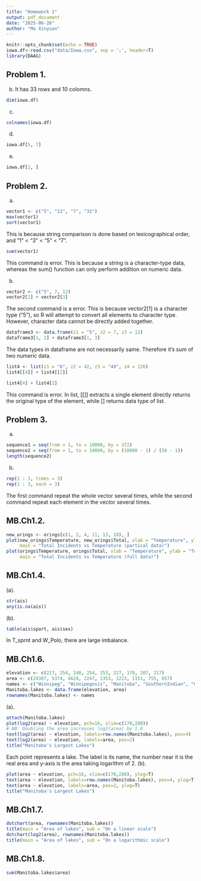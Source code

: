 ```yaml
---
title: "Homework 1"
output: pdf_document
date: "2025-06-26"
author: "Ma Xinyuan"
---
```


```r
knitr::opts_chunk$set(echo = TRUE)
iowa.df<-read.csv("data/Iowa.csv", sep = ';', header=T)
library(DAAG)
```

## Problem 1.

b. It has 33 rows and 10 colomns.
```r
dim(iowa.df)
```

c.
```r
colnames(iowa.df)
```

d.
```r
iowa.df[5, 7]
```

e.
```r
iowa.df[2, ]
```

## Problem 2.

a.
```r
vector1 <- c("5", "12", "7", "32")
max(vector1)
sort(vector1)
```
This is because string comparison is done based on lexicographical order, and "1" < "3" < "5" < "7".
```r
sum(vector1)
```
This command is error. This is because a string is a character-type data, whereas the sum() function can only perform addition on numeric data.

b. 
```r
vector2 <- c("5", 7, 12)
vector2[2] + vector2[3]
```
The second command is a error. This is because vector2[1] is a character type ("5"), so R will attempt to convert all elements to character type. However, character data cannot be directly added together.
```r
dataframe3 <- data.frame(z1 = "5", z2 = 7, z3 = 12)
dataframe3[1, 2] + dataframe3[1, 3]
```
The data types in dataframe are not necessarily same. Therefore it's sum of two numeric data. 
```r
list4 <- list(z1 = "6", z2 = 42, z3 = "49", z4 = 126)
list4[[4]] + list4[[2]]
```
```r
list4[4] + list4[2]
```
This command is error. In list, [[]] extracts a single element directly returns the original type of the element, while [] returns data type of list.

## Problem 3.
a. 
```r
sequence1 = seq(from = 1, to = 10000, by = 372)
sequence2 = seq(from = 1, to = 10000, by = (10000 - 1) / (50 - 1))
length(sequence2)
```

b.
```r
rep(1 : 3, times = 3)
rep(1 : 3, each = 3)
```
The first command repeat the whole vector several times, while the second command repeat each element in the vector several times.

## MB.Ch1.2.
```r
new_orings <- orings[c(1, 2, 4, 11, 13, 18), ]
plot(new_orings$Temperature, new_orings$Total, xlab = "Temperature", ylab = "Total Incidents", 
     main = "Total Incidents vs Temperature (partical data)")
plot(orings$Temperature, orings$Total, xlab = "Temperature", ylab = "Total Incidents", 
     main = "Total Incidents vs Temperature (full data)")
```

## MB.Ch1.4.
(a).
```r
str(ais)
any(is.na(ais))
```
(b).
```r
table(ais$sport, ais$sex)
```
In T_sprnt and W_Polo, there are large imbalance.

## MB.Ch1.6.
```r
elevation <- c(217, 254, 248, 254, 253, 227, 178, 207, 217)
area <- c(24387, 5374, 4624, 2247, 1353, 1223, 1151, 755, 657)
names <- c("Winnipeg", "Winnipegosis", "Manitoba", "SouthernIndian", "Cedar", "Island", "Gods", "Cross", "Playgreen")
Manitoba.lakes <- data.frame(elevation, area)
rownames(Manitoba.lakes) <- names
```
(a).
```r
attach(Manitoba.lakes)
plot(log2(area) ~ elevation, pch=16, xlim=c(170,280))
# NB: Doubling the area increases log2(area) by 1.0
text(log2(area) ~ elevation, labels=row.names(Manitoba.lakes), pos=4)
text(log2(area) ~ elevation, labels=area, pos=2)
title("Manitoba's Largest Lakes")
```
Each point represents a lake. The label is its name, the number near it is the real area and y-axis is the area taking logarithm of 2.
(b).
```r
plot(area ~ elevation, pch=16, xlim=c(170,280), ylog=T)
text(area ~ elevation, labels=row.names(Manitoba.lakes), pos=4, ylog=T)
text(area ~ elevation, labels=area, pos=2, ylog=T)
title("Manitoba's Largest Lakes")
```

## MB.Ch1.7.
```r
dotchart(area, rownames(Manitoba.lakes))
title(main = "Area of lakes", sub = "On a linear scale")
dotchart(log2(area), rownames(Manitoba.lakes))
title(main = "Area of lakes", sub = "On a logarithmic scale")
```

## MB.Ch1.8.
```r
sum(Manitoba.lakes$area)
```